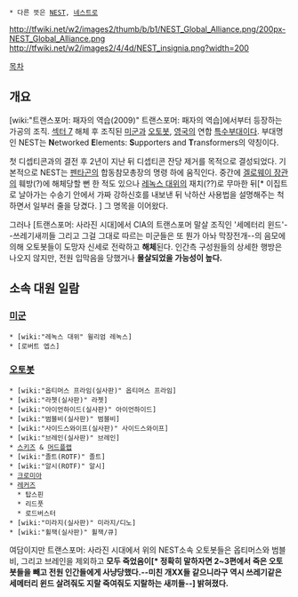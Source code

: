  * 다른 뜻은 [[NEST]], [[네스트]]로

http://tfwiki.net/w2/images2/thumb/b/b1/NEST_Global_Alliance.png/200px-NEST_Global_Alliance.png
http://tfwiki.net/w2/images2/4/4d/NEST_insignia.png?width=200

[[목차]]
== 개요 ==
[wiki:"트랜스포머: 패자의 역습(2009)" 트랜스포머: 패자의 역습]에서부터 등장하는 가공의 조직. [[섹터 7]] 해체 후 조직된 [[미군]]과 [[오토봇]], [[영국]]의 연합 [[특수부대]]이다. 부대명인 NEST는 '''N'''etworked '''E'''lements: '''S'''upporters and '''T'''ransformers의 약칭이다.

첫 디셉티콘과의 결전 후 2년이 지난 뒤 디셉티콘 잔당 제거를 목적으로 결성되었다. 기본적으로 NEST는 [[펜타곤]]의 합동참모총장의 명령 하에 움직인다. 중간에 [[겔로웨이 장관]]의 훼방(?)에 해체당할 뻔 한 적도 있으나 [[레녹스 대위]]의 재치(??)로 무마한 뒤[* 이집트로 날아가는 수송기 안에서 가짜 강하신호를 내보낸 뒤 낙하산 사용법을 설명해주는 척 하면서 일부러 줄을 당겼다. ] 그 명목을 이어왔다.

그러나 [트랜스포머: 사라진 시대]에서 CIA의 트랜스포머 말살 조직인 '세메터리 윈드'--쓰레기새끼들 그리고 그걸 그대로 따르는 미군들은 또 뭔가 아놔 막장전개--의 음모에 의해 오토봇들이 도망자 신세로 전락하고 '''해체'''된다. 인간측 구성원들의 상세한 행방은 나오지 않지만, 전원 입막음을 당했거나 '''몰살되었을 가능성이 높다.'''

== 소속 대원 일람 ==
=== [[미군]] ===
 * [wiki:"레녹스 대위" 윌리엄 레녹스]
 * [로버트 엡스]

=== [[오토봇]] ===
 * [wiki:"옵티머스 프라임(실사판)" 옵티머스 프라임]
 * [wiki:"라쳇(실사판)" 라쳇]
 * [wiki:"아이언하이드(실사판)" 아이언하이드]
 * [wiki:"범블비(실사판)" 범블비]
 * [wiki:"사이드스와이프(실사판)" 사이드스와이프]
 * [wiki:"브레인(실사판)" 브레인]
 * [[스키즈]] & [[머드플랩]]
 * [wiki:"졸트(ROTF)" 졸트]
 * [wiki:"알시(ROTF)" 알시]
 * [[크로미아]]
 * [[레커즈]]
   * 탑스핀
   * 리드풋
   * 로드버스터
 * [wiki:"미라지(실사판)" 미라지/디노]
 * [wiki:"휠잭(실사판)" 휠잭/큐]

여담이지만 트랜스포머: 사라진 시대에서 위의 NEST소속 오토봇들은 옵티머스와 범블비, 그리고 브레인을 제외하고 '''모두 죽었음이[* 정확히 말하자면 2~3편에서 죽은 오토봇들을 빼고 전원 인간들에게 사냥당했다.--미친 개XX들 같으니라구 역시 쓰레기같은 세메터리 윈드 살려줘도 지랄 죽여줘도 지랄하는 새끼들--] 밝혀졌다.'''

